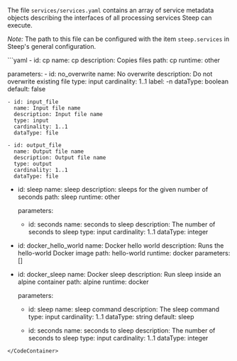 The file `services/services.yaml` contains an array of <DocsLink href="#service-metadata">service metadata objects</DocsLink>
describing the interfaces of all processing services Steep can execute.

*Note:* The path to this file can be configured with
the item `steep.services` in Steep's <DocsLink href="#general-configuration">general
configuration</DocsLink>.

<CodeContainer title="services/services.yaml">
```yaml
- id: cp
  name: cp
  description: Copies files
  path: cp
  runtime: other

  parameters:
    - id: no_overwrite
      name: No overwrite
      description: Do not overwrite existing file
      type: input
      cardinality: 1..1
      label: -n
      dataType: boolean
      default: false

    - id: input_file
      name: Input file name
      description: Input file name
      type: input
      cardinality: 1..1
      dataType: file

    - id: output_file
      name: Output file name
      description: Output file name
      type: output
      cardinality: 1..1
      dataType: file

- id: sleep
  name: sleep
  description: sleeps for the given number of seconds
  path: sleep
  runtime: other

  parameters:
    - id: seconds
      name: seconds to sleep
      description: The number of seconds to sleep
      type: input
      cardinality: 1..1
      dataType: integer

- id: docker_hello_world
  name: Docker hello world
  description: Runs the hello-world Docker image
  path: hello-world
  runtime: docker
  parameters: []

- id: docker_sleep
  name: Docker sleep
  description: Run sleep inside an alpine container
  path: alpine
  runtime: docker

  parameters:
    - id: sleep
      name: sleep command
      description: The sleep command
      type: input
      cardinality: 1..1
      dataType: string
      default: sleep

    - id: seconds
      name: seconds to sleep
      description: The number of seconds to sleep
      type: input
      cardinality: 1..1
      dataType: integer
```
</CodeContainer>
